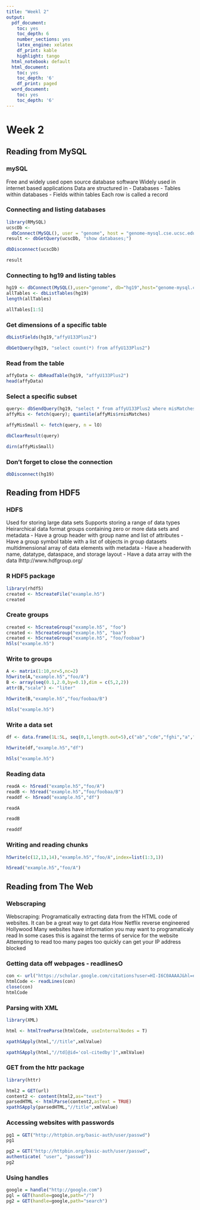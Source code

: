 ```yaml
---
title: "Weekl 2"
output:
  pdf_document:
    toc: yes
    toc_depth: 6
    number_sections: yes
    latex_engine: xelatex
    df_print: kable
    highlight: tango
  html_notebook: default
  html_document:
    toc: yes
    toc_depth: '6'
    df_print: paged
  word_document:
    toc: yes
    toc_depth: '6'
---
```


# Week 2

## Reading from MySQL

### mySQL 

Free and widely used open source database software
Widely used in internet based applications
Data are structured in
- Databases
- Tables within databases
- Fields within tables
Each row is called a record

### Connecting and listing databases

```r
library(RMySQL)
ucscDb <-
  dbConnect(MySQL(), user = "genome", host = "genome-mysql.cse.ucsc.edu")
result <- dbGetQuery(ucscDb, "show databases;")

dbDisconnect(ucscDb)

```

```r
result
```

### Connecting to hg19 and listing tables

```r
hg19 <- dbConnect(MySQL(),user="genome", db="hg19",host="genome-mysql.cse.ucsc.edu")
allTables <- dbListTables(hg19)
length(allTables)
```

```r
allTables[1:5]
```

### Get dimensions of a specific table

```r
dbListFields(hg19,"affyU133Plus2")
```

```r
dbGetQuery(hg19, "select count(*) from affyU133Plus2")
```

### Read from the table

```r
affyData <- dbReadTable(hg19, "affyU133Plus2")
head(affyData)
```

### Select a specific subset

```r
query<- dbSendQuery(hg19, "select * from affyU133Plus2 where misMatches between 1 and 3")
affyMis <- fetch(query); quantile(affyMis$rnisMatches)
```
```r
affyMisSmall <- fetch(query, n = lO)

dbClearResult(query)
```
```r
dirn(affyMisSmall)
```

### Don't forget to close the connection

```r
dbDisconnect(hg19)
```

## Reading from HDF5

### HDFS

Used for storing large data sets
Supports storing a range of data types
Heirarchical data format
groups containing zero or more data sets and metadata
- Have a group header with group name and list of attributes
- Have a group symbol table with a list of objects in group
datasets multidmensional array of data elements with metadata
- Have a headerwith name, datatype, dataspace, and storage layout
- Have a data array with the data
lhttp://www.hdfgroup.org/


### R HDF5 package

```r
library(rhdf5)
created <- h5createFile("example.h5")
created
```

### Create groups

```r
created <- h5createGroup("example.h5", "foo")
created <- h5createGroup("example.h5", "baa")
created <- h5createGroup("example.h5", "foo/foobaa")
h5ls("example.h5")
```

### Write to groups

```r
A <- matrix(1:10,nr=5,nc=2)
h5write(A,"example.h5","foo/A")
B <- array(seq(0.1,2.0,by=0.1),dim = c(5,2,2))
attr(B,"scale") <- "liter"
```

```r
h5write(B,"example.h5","foo/foobaa/B")
```


```r
h5ls("example.h5")
```


### Write a data set

```r
df <- data.frame(1L:5L, seq(0,1,length.out=5),c("ab","cde","fghi","a","s"),stringsAsFactors = FALSE)
```

```r
h5write(df,"example.h5","df")
```

```r
h5ls("example.h5")
```


### Reading data

```r
readA <- h5read("example.h5","foo/A")
readB <- h5read("example.h5","foo/foobaa/B")
readdf <- h5read("example.h5","df")
```

```r
readA
```

```r
readB
```

```r
readdf
```


### Writing and reading chunks

```r
h5write(c(12,13,14),"example.h5","foo/A",index=list(1:3,1))
```


```r
h5read("example.h5","foo/A")
```


## Reading from The Web

### Webscraping

Webscraping: Programatically extracting data from the HTML code of websites.
It can be a great way to get data How Netflix reverse engineered Hollywood
Many websites have information you may want to programaticaly read
In some cases this is against the terms of service for the website
Attempting to read too many pages too quickly can get your IP address blocked

### Getting data off webpages - readlinesO

```r
con <- url("https://scholar.google.com/citations?user=HI-I6C0AAAAJ&hl=en")
htmlCode <- readLines(con)
close(con)
htmlCode
```

### Parsing with XML

```r
library(XML)
```

```r
html <- htmlTreeParse(htmlCode, useInternalNodes = T)

xpathSApply(html,"//title",xmlValue)
```

```r
xpathSApply(html,"//td[@id='col-citedby']",xmlValue)
```

### GET from the httr package

```r
library(httr)
```

```r
html2 = GET(url)
content2 <- content(html2,as="text")
parsedHTML <- htmlParse(content2,asText = TRUE)
xpathSApply(parsedHTML,"//title",xmlValue)
```

### Accessing websites with passwords

```r
pg1 = GET("http://httpbin.org/basic-auth/user/passwd")
pg1
```


```r
pg2 = GET("http://httpbin.org/basic-auth/user/passwd",
authenticate( "user", "passwd"))
pg2
```


### Using handles 

```r
google = handle("http://google.com")
pgl = GET(handle=google,path="/")
pg2 = GET(handle=google,path="search")
```


